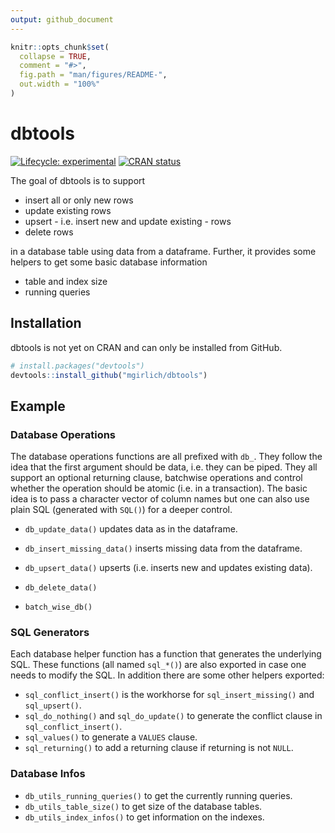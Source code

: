 ```yaml
---
output: github_document
---
```


<!-- README.md is generated from README.Rmd. Please edit that file -->

```r
knitr::opts_chunk$set(
  collapse = TRUE,
  comment = "#>",
  fig.path = "man/figures/README-",
  out.width = "100%"
)
```

# dbtools

<!-- badges: start -->
[![Lifecycle: experimental](https://img.shields.io/badge/lifecycle-experimental-orange.svg)](https://www.tidyverse.org/lifecycle/#experimental)
[![CRAN status](https://www.r-pkg.org/badges/version/dbtools)](https://CRAN.R-project.org/package=dbtools)
<!-- badges: end -->

The goal of dbtools is to support

* insert all or only new rows
* update existing rows
* upsert - i.e. insert new and update existing - rows
* delete rows

in a database table using data from a dataframe. Further, it provides some
helpers to get some basic database information

* table and index size
* running queries

## Installation

<!-- You can install the released version of dbtools from [CRAN](https://CRAN.R-project.org) with: -->

<!-- ``` r -->
<!-- install.packages("dbtools") -->
<!-- ``` -->

<!-- ### Development version -->
<!-- To get a bug fix, or use a feature from the development version, you can install dbtools from GitHub. -->

dbtools is not yet on CRAN and can only be installed from GitHub.

```r
# install.packages("devtools")
devtools::install_github("mgirlich/dbtools")
```

## Example

### Database Operations

The database operations functions are all prefixed with `db_`. They follow the
idea that the first argument should be data, i.e. they can be piped. They all
support an optional returning clause, batchwise operations and control whether
the operation should be atomic (i.e. in a transaction).
The basic idea is to pass a character vector of column names but one can also
use plain SQL (generated with `SQL()`) for a deeper control.

* `db_update_data()` updates data as in the dataframe.
* `db_insert_missing_data()` inserts missing data from the dataframe.
* `db_upsert_data()` upserts (i.e. inserts new and updates existing data).
* `db_delete_data()`

* `batch_wise_db()`

### SQL Generators

Each database helper function has a function that generates the underlying SQL.
These functions (all named `sql_*()`) are also exported in case one needs to
modify the SQL. In addition there are some other helpers exported:

* `sql_conflict_insert()` is the workhorse for `sql_insert_missing()` and `sql_upsert()`.
* `sql_do_nothing()` and `sql_do_update()` to generate the conflict clause in
`sql_conflict_insert()`.
* `sql_values()` to generate a `VALUES` clause. 
* `sql_returning()` to add a returning clause if returning is not `NULL`.

### Database Infos

* `db_utils_running_queries()` to get the currently running queries.
* `db_utils_table_size()` to get size of the database tables.
* `db_utils_index_infos()` to get information on the indexes.
